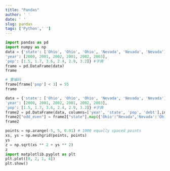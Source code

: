 ```yaml
---
title: "Pandas"
author: ' '
date: ' '
slug: pandas
tags: ['Python',' ']
---
```


```python
import pandas as pd
import numpy as np
data = {'state': ['Ohio', 'Ohio', 'Ohio', 'Nevada', 'Nevada', 'Nevada'],
'year': [2000, 2001, 2002, 2001, 2002, 2003],
'pop': [1.5, 1.7, 3.6, 2.4, 2.9, 3.2]} #字典
frame = pd.DataFrame(data)
frame

# 重编码
frame[frame['pop'] < 3] = 55
frame

data = {'state': ['Ohio', 'Ohio', 'Ohio', 'Nevada', 'Nevada', 'Nevada'],
'year': [2000, 2001, 2002, 2001, 2002, 2003],
'pop': [1.5, 1.7, 3.6, 2.4, 2.9, 3.2]} #字典
frame2 = pd.DataFrame(data, columns=['year', 'state', 'pop', 'debt'],index=['one', 'two', 'three', 'four', 'five', 'six'])
frame2["odd_even"] = frame2["state"].map({'Ohio':"Nevada",'Nevada':'Ohio'})
frame2

points = np.arange(-5, 5, 0.01) # 1000 equally spaced points
xs, ys = np.meshgrid(points, points)
ys
z = np.sqrt(xs ** 2 + ys ** 2)
z
import matplotlib.pyplot as plt
plt.plot([0, 2, 1, 4])
plt.show()

```






